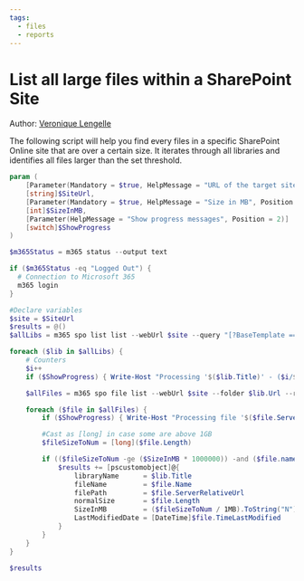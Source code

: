 ```yaml
---
tags:
  - files
  - reports
---
```



# List all large files within a SharePoint Site

Author: [Veronique Lengelle](https://veronicageek.com/2019/get-files-bigger-50mb/)

The following script will help you find every files in a specific SharePoint Online site that are over a certain size. It iterates through all libraries and identifies all files larger than the set threshold.

<Tabs>
  <TabItem value="PowerShell">

  ```powershell
  param (
      [Parameter(Mandatory = $true, HelpMessage = "URL of the target site", Position = 0)]
      [string]$SiteUrl,
      [Parameter(Mandatory = $true, HelpMessage = "Size in MB", Position = 1)]
      [int]$SizeInMB,
      [Parameter(HelpMessage = "Show progress messages", Position = 2)]
      [switch]$ShowProgress
  )

  $m365Status = m365 status --output text

  if ($m365Status -eq "Logged Out") {
    # Connection to Microsoft 365
    m365 login
  }

  #Declare variables
  $site = $SiteUrl
  $results = @()
  $allLibs = m365 spo list list --webUrl $site --query "[?BaseTemplate == ``101``]" -o json | ConvertFrom-Json

  foreach ($lib in $allLibs) {
      # Counters
      $i++
      if ($ShowProgress) { Write-Host "Processing '$($lib.Title)' - ($i/$($allLibs.length))" }

      $allFiles = m365 spo file list --webUrl $site --folder $lib.Url --recursive -o json | ConvertFrom-Json

      foreach ($file in $allFiles) {
          if ($ShowProgress) { Write-Host "Processing file '$($file.ServerRelativeUrl)'" }

          #Cast as [long] in case some are above 1GB
          $fileSizeToNum = [long]($file.Length)

          if (($fileSizeToNum -ge ($SizeInMB * 1000000)) -and ($file.name -like "*.*")) {
              $results += [pscustomobject]@{
                  libraryName      = $lib.Title
                  fileName         = $file.Name
                  filePath         = $file.ServerRelativeUrl
                  normalSize       = $file.Length
                  SizeInMB         = ($fileSizeToNum / 1MB).ToString("N")
                  LastModifiedDate = [DateTime]$file.TimeLastModified
              }
          }
      }
  }

  $results
  ```

  </TabItem>
</Tabs>

